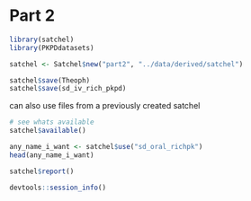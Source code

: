# Part 2

```r
library(satchel)
library(PKPDdatasets)
```

```r
satchel <- Satchel$new("part2", "../data/derived/satchel")
```

```r
satchel$save(Theoph)
satchel$save(sd_iv_rich_pkpd)
```

can also use files from a previously created satchel

```r
# see whats available
satchel$available()

any_name_i_want <- satchel$use("sd_oral_richpk")
head(any_name_i_want)
```

```r
satchel$report()
```

```r
devtools::session_info()
```


